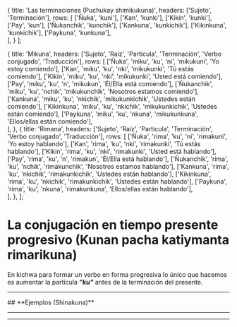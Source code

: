 
  {
    title: 'Las terminaciones (Puchukay shimikukuna)',
    headers: ['Sujeto', 'Terminación'],
    rows: [
      ['Ñuka', 'kuni'],
      ['Kan', 'kunki'],
      ['Kikin', 'kunki'],
      ['Pay', 'kun'],
      ['Ñukanchik',	'kunchik'],
      ['Kankuna',	'kunkichik'],
      ['Kikinkuna', 'kunkichik'],
      ['Paykuna',	'kunkuna'],           
    ],
  }
];

  {
    title: 'Mikuna',
    headers: ['Sujeto', 'Raíz', 'Partícula', 'Terminación', 'Verbo conjugado', 'Traducción'],
    rows: [
      ['Ñuka', 'miku', 'ku', 'ni', 'mikukuni', 'Yo estoy comiendo'],
      ['Kan', 'miku', 'ku', 'nki', 'mikukunki', 'Tú estás comiendo'],
      ['Kikin',	'miku',	'ku',	'nki',	'mikukunki',	'Usted está comiendo'],
      ['Pay',	'miku',	'ku',	'n',	'mikukun',	'Él/Ella está comiendo'],
      ['Ñukanchik',	'miku',	'ku',	'nchik',	'mikukunchik',	'Nosotros estamos comiendo'],
      ['Kankuna',	'miku',	'ku',	'nkichik',	'mikukunkichik',	'Ustedes están comiendo'],
      ['Kikinkuna',	'miku',	'ku',	'nkichik',	'mikukunkichik',	'Ustedes están comiendo'],
      ['Paykuna',	'miku',	'ku',	'nkuna',	'mikukunkuna',	'Ellos/ellas están comiendo'],        
    ],
  },
  {
    title: 'Rimana',
    headers: ['Sujeto', 'Raíz', 'Partícula', 'Terminación', 'Verbo conjugado', 'Traducción'],
    rows: [
      ['Ñuka', 'rima', 'ku', 'ni', 'rimakuni', 'Yo estoy hablando'],
      ['Kan', 'rima', 'ku', 'nki', 'rimakunki', 'Tú estás hablando'],
      ['Kikin',	'rima', 'ku',	'nki',	'rimakunki',	'Usted está hablando'],
      ['Pay',	'rima',	'ku',	'n',	'rimakun',	'Él/Ella está hablando'],
      ['Ñukanchik',	'rima', 'ku',	'nchik',	'rimakunchik',	'Nosotros estamos hablando'],
      ['Kankuna',	'rima', 'ku',	'nkichik',	'rimakunkichik',	'Ustedes están hablando'],
      ['Kikinkuna',	'rima', 'ku',	'nkichik',	'rimakunkichik',	'Ustedes están hablando'],
      ['Paykuna',	'rima', 'ku',	'nkuna',	'rimakunkuna',	'Ellos/ellas están hablando'],        
    ],
  },
];

# **La conjugación en tiempo presente progresivo (Kunan pacha katiymanta rimarikuna)**
En kichwa para formar un verbo en forma progresiva lo único que hacemos es aumentar la partícula ***"ku"*** antes de la terminación del presente.
<TablesWithTabs tables={tablesData} />
<hr />
## **Ejemplos (Shinakuna)**
<TablesWithTabs tables={tablesData2} />
<hr />
<ComicSpeechBubble text="¡Excelente trabajo! Esto concluye la lección de la conjugación en tiempo presente progresivo." character = "humuFeliz"/>
<hr />
<Quiz lecture="grammar-10" />

